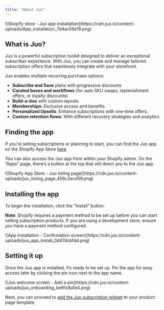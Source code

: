 ```yaml
---
title: "About Juo"
---
```


<Frame>
  ![Shopify store - Juo app installation](https://cdn.juo.io/content-uploads/App_installation_7d4ac56e19.png)
</Frame>

## What is Juo?

Juo is a powerful subscription toolkit designed to deliver an exceptional subscriber experience. With Juo, you can create and manage tailored subscription offers that seamlessly integrate with your storefront.

Juo enables multiple recurring purchase options:

- **Subscribe and Save** plans with progressive discounts
- **Curated boxes and workflows** (for auto SKU swaps, replenishment offers, or loyalty discounts)
- **Build-a-box** with custom layouts
- **Memberships:** Exclusive access and benefits
- **Personalized Upsells**: Enhance subscriptions with one-time offers.
- **Custom retention flows**: With different recovery strategies and analytics

## Finding the app

If you’re selling subscriptions or planning to start, you can find the Juo app on the Shopify App Store [here](https://apps.shopify.com/juo-subscriptions).

You can also access the Juo app from within your Shopify admin. On the “Apps” page, there’s a button at the top that will direct you to the Juo app.

<Frame caption="Click Install to get started with Juo">
  ![Shopify App Store - Juo listing page](https://cdn.juo.io/content-uploads/juo_listing_page_456c2ecd59.png)
</Frame>

## Installing the app

To begin the installation, click the “Install” button.

**Note**: Shopify requires a payment method to be set up before you can start selling subscription products. If you are using a development store, ensure you have a payment method configured.

<Frame>
  ![App installation - Confirmation screen](https://cdn.juo.io/content-uploads/juo_app_install_0d47dcbfdd.png)
</Frame>

## Setting it up

Once the Juo app is installed, it’s ready to be set up. Pin the app for easy access later by clicking the pin icon next to the app name.

<Frame caption="Pin the app so that it's easier to find">
  ![Juo welcome screen - Add a pin](https://cdn.juo.io/content-uploads/juo_onboarding_be91c8a1e4.png)
</Frame>

Next, you can proceed to [add the Juo subscription widget](/docs/guides/adding-juo-subscription-widget) to your product page template.